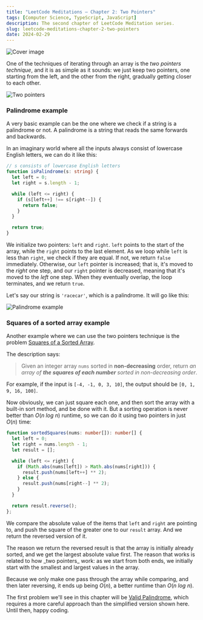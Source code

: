 ```yaml
---
title: "LeetCode Meditations — Chapter 2: Two Pointers"
tags: [Computer Science, TypeScript, JavaScript]
description: The second chapter of LeetCode Meditation series.
slug: leetcode-meditations-chapter-2-two-pointers
date: 2024-02-29
---
```


![Cover image](/blog/post-images/2024-02-29/09-lm-ch2.png)

One of the techniques of iterating through an array is the _two pointers technique_, and it is as simple as it sounds: we just keep two pointers, one starting from the left, and the other from the right, gradually getting closer to each other.

![Two pointers](/blog/post-images/2024-02-29/two-pointers.gif)

### Palindrome example

A very basic example can be the one where we check if a string is a palindrome or not. A palindrome is a string that reads the same forwards and backwards.

In an imaginary world where all the inputs always consist of lowercase English letters, we can do it like this:

```ts
// s consists of lowercase English letters
function isPalindrome(s: string) {
  let left = 0;
  let right = s.length - 1;

  while (left <= right) {
    if (s[left++] !== s[right--]) {
      return false;
    }
  }

  return true;
}
```

We initialize two pointers: `left` and `right`. `left` points to the start of the array, while the `right` points to the last element. As we loop while `left` is less than `right`, we check if they are equal. If not, we return `false` immediately. Otherwise, our `left` pointer is increased; that is, it's moved to the _right_ one step, and our `right` pointer is decreased, meaning that it's moved to the _left_ one step.
When they eventually overlap, the loop terminates, and we return `true`.

Let's say our string is `'racecar'`, which is a palindrome.
It will go like this:

![Palindrome example](/blog/post-images/2024-02-29/palindrome.gif)

### Squares of a sorted array example

Another example where we can use the two pointers technique is the problem [Squares of a Sorted Array](https://leetcode.com/problems/squares-of-a-sorted-array).

The description says:

> Given an integer array `nums` sorted in **non-decreasing** order, return _an array of **the squares of each number** sorted in non-decreasing order_.

For example, if the input is `[-4, -1, 0, 3, 10]`, the output should be `[0, 1, 9, 16, 100]`. 

Now obviously, we can just square each one, and then sort the array with a built-in sort method, and be done with it. But a sorting operation is never better than $O(n \ log \ n)$ runtime, so we can do it using two pointers in just $O(n)$ time:

```ts
function sortedSquares(nums: number[]): number[] {
  let left = 0;
  let right = nums.length - 1;
  let result = [];

  while (left <= right) {
    if (Math.abs(nums[left]) > Math.abs(nums[right])) {
      result.push(nums[left++] ** 2);
    } else {
      result.push(nums[right--] ** 2);
    }
  }

  return result.reverse();
};
```

We compare the absolute value of the items that `left` and `right` are pointing to, and push the square of the greater one to our `result` array. And we return the reversed version of it. 

<Note>
The reason we return the reversed result is that the array is initially already sorted, and we get the largest absolute value first. The reason that works is related to how _two pointers_ work: as we start from both ends, we initially start with the smallest and largest values in the array.
</Note>

Because we only make one pass through the array while comparing, and then later reversing, it ends up being $O(n)$, a better runtime than $O(n \ log \ n)$.

The first problem we'll see in this chapter will be [Valid Palindrome](https://leetcode.com/problems/valid-palindrome), which requires a more careful approach than the simplified version shown here. 
Until then, happy coding.
